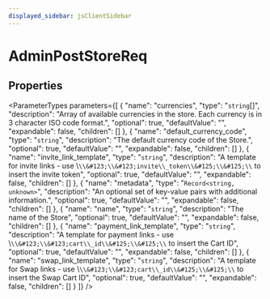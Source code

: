 ```yaml
---
displayed_sidebar: jsClientSidebar
---
```



# AdminPostStoreReq

## Properties

<ParameterTypes parameters={[
  {
    "name": "currencies",
    "type": "`string`[]",
    "description": "Array of available currencies in the store. Each currency is in 3 character ISO code format.",
    "optional": true,
    "defaultValue": "",
    "expandable": false,
    "children": []
  },
  {
    "name": "default_currency_code",
    "type": "`string`",
    "description": "The default currency code of the Store.",
    "optional": true,
    "defaultValue": "",
    "expandable": false,
    "children": []
  },
  {
    "name": "invite_link_template",
    "type": "`string`",
    "description": "A template for invite links - use \\`\\&#123;\\&#123;invite\\_token\\&#125;\\&#125;\\` to insert the invite token",
    "optional": true,
    "defaultValue": "",
    "expandable": false,
    "children": []
  },
  {
    "name": "metadata",
    "type": "`Record<string, unknown>`",
    "description": "An optional set of key-value pairs with additional information.",
    "optional": true,
    "defaultValue": "",
    "expandable": false,
    "children": []
  },
  {
    "name": "name",
    "type": "`string`",
    "description": "The name of the Store",
    "optional": true,
    "defaultValue": "",
    "expandable": false,
    "children": []
  },
  {
    "name": "payment_link_template",
    "type": "`string`",
    "description": "A template for payment links - use \\`\\&#123;\\&#123;cart\\_id\\&#125;\\&#125;\\` to insert the Cart ID",
    "optional": true,
    "defaultValue": "",
    "expandable": false,
    "children": []
  },
  {
    "name": "swap_link_template",
    "type": "`string`",
    "description": "A template for Swap links - use \\`\\&#123;\\&#123;cart\\_id\\&#125;\\&#125;\\` to insert the Swap Cart ID",
    "optional": true,
    "defaultValue": "",
    "expandable": false,
    "children": []
  }
]} />
